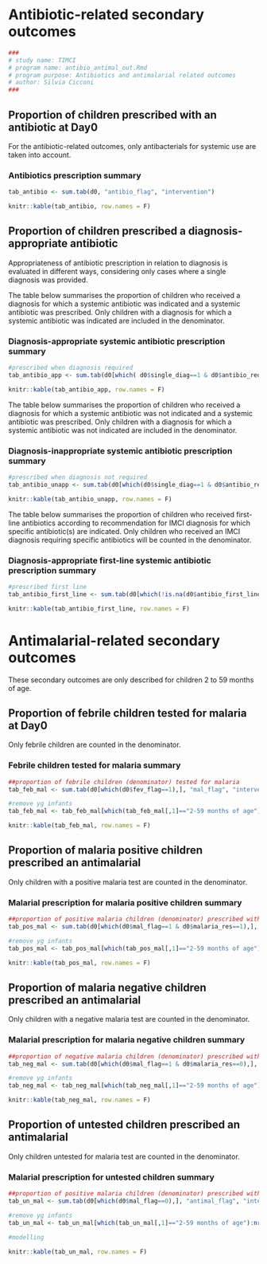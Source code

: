 
# Antibiotic-related secondary outcomes

```{r, include=params$log}
###
# study name: TIMCI
# program name: antibio_antimal_out.Rmd  
# program purpose: Antibiotics and antimalarial related outcomes
# author: Silvia Cicconi  
###
```



## Proportion of children prescribed with an antibiotic at Day0

For the antibiotic-related outcomes, only antibacterials for systemic use are taken into account.

### Antibiotics prescription summary 

```{r ANTIBIOTICS PRESCRIPTION SUM}

tab_antibio <- sum.tab(d0, "antibio_flag", "intervention")

```

```{r, results='asis'}

knitr::kable(tab_antibio, row.names = F) 

```


## Proportion of children prescribed a diagnosis-appropriate antibiotic

Appropriateness of antibiotic prescription in relation to diagnosis is evaluated in different ways, considering only cases where a single diagnosis was provided.

The table below summarises the proportion of children who received a diagnosis for which a systemic antibiotic was indicated and a systemic antibiotic was prescribed. Only children with a diagnosis for which a systemic antibiotic was indicated are included in the denominator.


### Diagnosis-appropriate systemic antibiotic prescription summary

```{r ANTIBIOTIC APPROPRIATENESS SUM}

#prescribed when diagnosis required
tab_antibio_app <- sum.tab(d0[which( d0$single_diag==1 & d0$antibio_req==1),], "antibio_app", "intervention")


```

```{r, results='asis'}

knitr::kable(tab_antibio_app, row.names = F)

```

The table below summarises the proportion of children who received a diagnosis for which a systemic antibiotic was not indicated and a systemic antibiotic was prescribed. Only children with a diagnosis for which a systemic antibiotic was not indicated are included in the denominator.

### Diagnosis-inappropriate systemic antibiotic prescription summary

```{r ANTIBIOTIC INAPPROPRIATENESS SUM}

#prescribed when diagnosis not required
tab_antibio_unapp <- sum.tab(d0[which(d0$single_diag==1 & d0$antibio_req==0),], "antibio_unapp", "intervention")


```

```{r, results='asis'}

knitr::kable(tab_antibio_unapp, row.names = F)

```

The table below summarises the proportion of children who received first-line antibiotics according to recommendation for IMCI diagnosis for which specific antibiotic(s) are indicated. Only children who received an IMCI diagnosis requiring specific antibiotics will be counted in the denominator.

### Diagnosis-appropriate first-line systemic antibiotic prescription summary

```{r ANTIBIOTIC APPROPRIATENESS FIRST LINE}

#prescribed first line
tab_antibio_first_line <- sum.tab(d0[which(!is.na(d0$antibio_first_line)),], "antibio_first_line", "intervention")

```

```{r, results='asis'}

knitr::kable(tab_antibio_first_line, row.names = F)

```

# Antimalarial-related secondary outcomes

These secondary outcomes are only described for children 2 to 59 months of age.

## Proportion of febrile children tested for malaria at Day0

Only febrile children are counted in the denominator.

### Febrile children tested for malaria summary

```{r FEBRILE CHILDREN TESTED FOR MALARIA}

##proportion of febrile children (denominator) tested for malaria
tab_feb_mal <- sum.tab(d0[which(d0$fev_flag==1),], "mal_flag", "intervention")

#remove yg infants
tab_feb_mal <- tab_feb_mal[which(tab_feb_mal[,1]=="2-59 months of age"):nrow(tab_feb_mal),]

```

```{r, results='asis'}

knitr::kable(tab_feb_mal, row.names = F) 

```

## Proportion of malaria positive children prescribed an antimalarial

Only children with a positive malaria test are counted in the denominator.

### Malarial prescription for malaria positive children summary

```{r ANTIMALARIAL FOR POSITIVE MALARIA}

##proportion of positive malaria children (denominator) prescribed with antimalarial
tab_pos_mal <- sum.tab(d0[which(d0$mal_flag==1 & d0$malaria_res==1),], "antimal_flag", "intervention")

#remove yg infants
tab_pos_mal <- tab_pos_mal[which(tab_pos_mal[,1]=="2-59 months of age"):nrow(tab_pos_mal),]

```

```{r, results='asis'}

knitr::kable(tab_pos_mal, row.names = F) 

```

## Proportion of malaria negative children prescribed an antimalarial

Only children with a negative malaria test are counted in the denominator.

### Malarial prescription for malaria negative children summary

```{r ANTIMALARIAL FOR NEGATIVE MALARIA}

##proportion of negative malaria children (denominator) prescribed with antimalarial
tab_neg_mal <- sum.tab(d0[which(d0$mal_flag==1 & d0$malaria_res==0),], "antimal_flag", "intervention")

#remove yg infants
tab_neg_mal <- tab_neg_mal[which(tab_neg_mal[,1]=="2-59 months of age"):nrow(tab_neg_mal),]

```

```{r, results='asis'}

knitr::kable(tab_neg_mal, row.names = F) 

```

## Proportion of untested children prescribed an antimalarial

Only children untested for malaria test are counted in the denominator.

### Malarial prescription for untested children summary

```{r ANTIMALARIAL FOR UNTESTED CHILDREN}

##proportion of positive malaria children (denominator) prescribed with antimalarial
tab_un_mal <- sum.tab(d0[which(d0$mal_flag==0),], "antimal_flag", "intervention")

#remove yg infants
tab_un_mal <- tab_un_mal[which(tab_un_mal[,1]=="2-59 months of age"):nrow(tab_un_mal),]

#modelling

```

```{r, results='asis'}

knitr::kable(tab_un_mal, row.names = F) 

```
